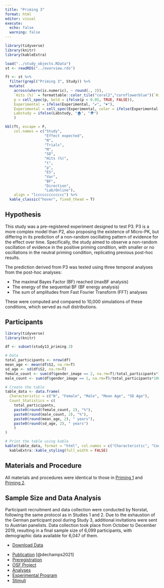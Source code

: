 ```yaml
---
title: "Priming 3"
format: html
editor: visual
execute: 
  echo: false
  warning: false
---
```


```r
library(tidyverse)
library(knitr)
library(kableExtra)

load("../study_objects.RData")
st <- readRDS("../overview.rds")

ft <- st %>%
  filter(grepl("Priming 3", Study)) %>%
  mutate(
    across(where(is.numeric), ~ round(., 2)),
    `Hits (%)` = formattable::color_tile("coral2","cornflowerblue")(`Hits (%)`),
    p = cell_spec(p, bold = ifelse(p < 0.05, TRUE, FALSE)),
    Experimental = ifelse(Experimental, "✔", "✖"),
    Experimental = cell_spec(Experimental, color = ifelse(Experimental == "✔", "darkgreen", "red")),
    Labstudy = ifelse(Labstudy, "🏠", "🌍")
    )

kbl(ft, escape = F,
    col.names = c("Study",
                  "Effect expected",
                  "N",
                  "Trials",
                  "M",
                  "SD",
                  "Hits (%)",
                  "t",
                  "p",
                  "ES",
                  "Var",
                  "BF",
                  "Direction",
                  "Lab/Online"),
    align = "lccccccccccccc") %>%
  kable_classic("hover", fixed_thead = T)
```

## Hypothesis

This study was a pre-registered experiment designed to test P3. P3 is a more complex model than P2, also proposing the existence of Micro-PK, but differing in its prediction of a non-random oscillating pattern of evidence for the effect over time. Specifically, the study aimed to observe a non-random oscillation of evidence in the positive priming condition, with smaller or no oscillations in the neutral priming condition, replicating previous post-hoc results.

The prediction derived from P3 was tested using three temporal analyses from the post-hoc analyses:

-   The maximal Bayes Factor (BF) reached (maxBF analysis)
-   The energy of the sequential BF (BF energy analysis)
-   The sum of amplitudes from Fast Fourier Transform (FFT) analyses

These were computed and compared to 10,000 simulations of these conditions, which served as null distributions.

## Participants

```r
library(tidyverse)
library(knitr)

df <- subset(study13_priming.3)

# Data
total_participants <- nrow(df)
mean_age <- mean(df$S2, na.rm=T)
sd_age <- sd(df$S2, na.rm=T)
female_count <- sum(df$gender_image == 2, na.rm=T)/total_participants*100
male_count <- sum(df$gender_image == 1, na.rm=T)/total_participants*100

# Create the table
table_data <- data.frame(
  Characteristic = c("N", "Female", "Male", "Mean Age", "SD Age"),
  Count_Statistics = c(
    total_participants, 
    paste0(round(female_count, 2), "%"),
    paste0(round(male_count, 2), "%"),
    paste0(round(mean_age, 2), " years"), 
    paste0(round(sd_age, 2), " years")
    )
)

# Print the table using kable
kable(table_data, format = "html", col.names = c("Characteristic", "Count/Statistic")) %>%
  kableExtra::kable_styling(full_width = FALSE)

```

## Materials and Procedure

All materials and procedures were identical to those in [Priming 1](priming1.html) and [Priming 2](priming2.html).

## Sample Size and Data Analysis

Participant recruitment and data collection were conducted by Norstat, following the same protocol as in Studies 1 and 2. Due to the exhaustion of the German participant pool during Study 3, additional invitations were sent to Austrian panelists. Data collection took place from October to December 2019, resulting in a final sample size of 6,099 participants, with demographic data available for 6,047 of them.

::: {.callout-tip title="Data" collapse="false"}
-   [Download Data](../data/priming/priming3.csv)
:::

::: {.callout-note title="Resources" collapse="false"}
-   [Publication](https://journals.lub.lu.se/jaex/article/view/23205) [@dechamps2021]
-   [Preregistration](https://osf.io/894cb)
-   [OSF Project](https://osf.io/hgxt3)
-   [Analyses](https://osf.io/hgxt3/files/osfstorage)
-   [Experimental Program](https://github.com/mrzdcmps/labreport/blob/main/data/priming/n-prime.html)
-   [Stimuli](../data/priming/NPrime.zip)
:::
